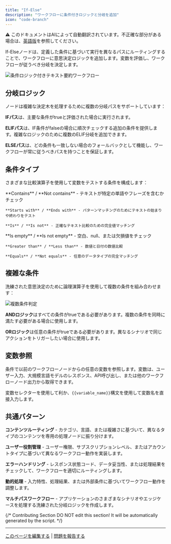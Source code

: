 ```yaml
---
title: "If-Else"
description: "ワークフローに条件付きロジックと分岐を追加"
icon: "code-branch"
---
```


<Note> ⚠️ このドキュメントはAIによって自動翻訳されています。不正確な部分がある場合は、[英語版](/en/documentation/pages/nodes/ifelse)を参照してください。</Note>


If-Elseノードは、定義した条件に基づいて実行を異なるパスにルーティングすることで、ワークフローに意思決定ロジックを追加します。変数を評価し、ワークフローが従うべき分岐を決定します。

<Frame caption="If-Else条件分岐の例">
  <img src="https://assets-docs.dify.ai/dify-enterprise-mintlify/en/guides/workflow/node/d26ffff1b2ad0989d46e80d6812cf2e7.png" alt="条件ロジック付きテキスト要約ワークフロー" />
</Frame>

## 分岐ロジック

ノードは複雑な決定木を処理するために複数の分岐パスをサポートしています：

**IFパス**は、主要な条件がtrueと評価された場合に実行されます。

**ELIFパス**は、IF条件がfalseの場合に順次チェックする追加の条件を提供します。複雑なロジックのために複数のELIF分岐を追加できます。

**ELSEパス**は、どの条件も一致しない場合のフォールバックとして機能し、ワークフローが常に従うべきパスを持つことを保証します。

## 条件タイプ

さまざまな比較演算子を使用して変数をテストする条件を構成します：

<Tabs>
  <Tab title="テキスト操作">
    **Contains** / **Not contains** - テキストが特定の単語やフレーズを含むかチェック
    
    **Starts with** / **Ends with** - パターンマッチングのためにテキストの始まりや終わりをテスト
    
    **Is** / **Is not** - 正確なテキスト比較のための完全値マッチング
  </Tab>
  
  <Tab title="値チェック">
    **Is empty** / **Is not empty** - 空白、null、または欠損値をチェック
    
    **Greater than** / **Less than** - 数値と日付の数値比較
    
    **Equals** / **Not equals** - 任意のデータタイプの完全マッチング
  </Tab>
</Tabs>

## 複雑な条件

洗練された意思決定のために論理演算子を使用して複数の条件を組み合わせます：

<Frame caption="AND/ORロジックを使用した複雑な条件構成">
  <img src="https://assets-docs.dify.ai/dify-enterprise-mintlify/en/guides/workflow/node/0b71ee7363e07298348e0c81e63481b0.png" alt="複数条件判定" />
</Frame>

**ANDロジック**はすべての条件がtrueである必要があります。複数の条件を同時に満たす必要がある場合に使用します。

**ORロジック**は任意の条件がtrueである必要があります。異なるシナリオで同じアクションをトリガーしたい場合に使用します。

## 変数参照

条件で以前のワークフローノードからの任意の変数を参照します。変数は、ユーザー入力、大規模言語モデルのレスポンス、API呼び出し、または他のワークフローノード出力から取得できます。

変数セレクターを使用して利か、`{{variable_name}}`構文を使用して変数名を直接入力します。

## 共通パターン

**コンテンツルーティング** - カテゴリ、言語、または複雑さに基づいて、異なるタイプのコンテンツを専用の処理ノードに振り分けます。

**ユーザー役割管理** - ユーザー権限、サブスクリプションレベル、またはアカウントタイプに基づいて異なるワークフロー動作を実装します。

**エラーハンドリング** - レスポンス状態コード、データ妥当性、または処理結果をチェックして、ワークフローを適切にルーティングします。

**動的処理** - 入力特性、処理結果、または外部条件に基づいてワークフロー動作を調整します。

**マルチパスワークフロー** - アプリケーションのさまざまなシナリオやエッジケースを処理する洗練された分岐ロジックを作成します。

{/*
Contributing Section
DO NOT edit this section!
It will be automatically generated by the script.
*/}

---

[このページを編集する](https://github.com/langgenius/dify-docs/edit/main/ja-jp/documentation/pages/nodes/ifelse.mdx) | [問題を報告する](https://github.com/langgenius/dify-docs/issues/new?template=docs.yml)

